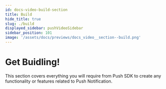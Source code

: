 ```yaml
---
id: docs-video-build-section
title: Build
hide_title: true
slug: ./build
displayed_sidebar: pushVideoSidebar
sidebar_position: 101
image: '/assets/docs/previews/docs_video__section--build.png'
---
```


# Get Buidling!

This section covers everything you will require from Push SDK to create any functionality or features related to Push Notification.

<head>
  <title>Build section | Push Video | Push Documentation</title>
</head>


<DocCardList />
